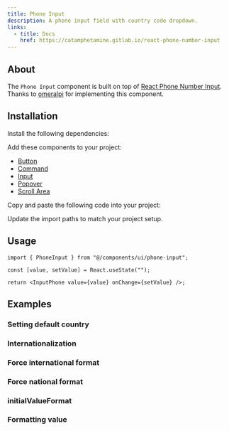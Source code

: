 ```yaml
---
title: Phone Input
description: A phone input field with country code dropdown.
links:
  - title: Docs
    href: https://catamphetamine.gitlab.io/react-phone-number-input
---
```


<ComponentPreview name="phone-input-demo" />

## About

The `Phone Input` component is built on top of [React Phone Number Input](https://catamphetamine.gitlab.io/react-phone-number-input).
Thanks to [omeralpi](https://github.com/omeralpi) for implementing this component.

## Installation

<Steps>

<Step>Install the following dependencies:</Step>

<PackageInstaller name="react-phone-number-input" />

<Step>Add these components to your project:</Step>

- [Button](/docs/components/button)
- [Command](/docs/components/command)
- [Input](/docs/components/input)
- [Popover](/docs/components/popover)
- [Scroll Area](/docs/components/scroll-area)

<Step>Copy and paste the following code into your project:</Step>

<ComponentSource name="phone-input.tsx" type="component" />

<Step>Update the import paths to match your project setup.</Step>

</Steps>

## Usage

```tsx
import { PhoneInput } from "@/components/ui/phone-input";
```

```tsx
const [value, setValue] = React.useState("");

return <InputPhone value={value} onChange={setValue} />;
```

## Examples

### Setting default country

<ComponentPreview name="phone-input-default-country" />

### Internationalization

<ComponentPreview name="phone-input-internationalization" />

### Force international format

<ComponentPreview name="phone-input-international" />

### Force national format

<ComponentPreview name="phone-input-national" />

### initialValueFormat

<ComponentPreview name="phone-input-initial" />

### Formatting value

<ComponentPreview name="phone-input-formatting-value" />
